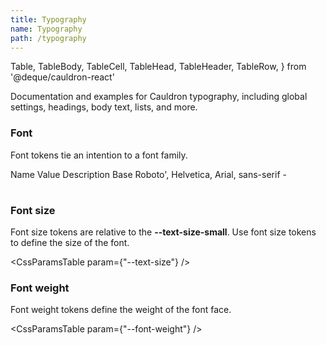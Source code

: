```yaml
---
title: Typography
name: Typography
path: /typography
---
```


  Table,
  TableBody,
  TableCell,
  TableHead,
  TableHeader,
  TableRow,
} from '@deque/cauldron-react'

Documentation and examples for Cauldron typography, including global settings, headings, body text, lists, and more.

### Font

Font tokens tie an intention to a font family.

<Table>
  <TableHead>
    <TableRow>
      <TableHeader scope="col">Name</TableHeader>
      <TableHeader scope="col">Value</TableHeader>
      <TableHeader scope="col">Description</TableHeader>
    </TableRow>
  </TableHead>
  <TableBody>
    <TableRow>
      <TableCell>Base</TableCell>
      <TableCell>Roboto', Helvetica, Arial, sans-serif</TableCell>
      <TableCell>-</TableCell>
    </TableRow>
  </TableBody>
</Table>

### Font size

Font size tokens are relative to the <b>--text-size-small</b>. Use font size tokens to define the size of the font.

<CssParamsTable param={"--text-size"} />

### Font weight

Font weight tokens define the weight of the font face.

<CssParamsTable param={"--font-weight"} />